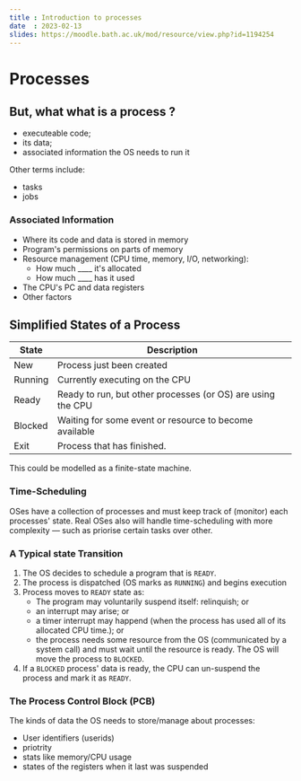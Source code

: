 ```yaml
---
title : Introduction to processes
date  : 2023-02-13
slides: https://moodle.bath.ac.uk/mod/resource/view.php?id=1194254
---
```


# Processes

## But, what what is a process ?
* executeable code;
* its data;
* associated information the OS needs to run it

Other terms include:
* tasks
* jobs

### Associated Information
* Where its code and data is stored in memory
* Program's permissions on parts of memory
* Resource management (CPU time, memory, I/O, networking):
    * How much \_\_\_\_ it's allocated
    * How much \_\_\_\_ has it used
* The CPU's PC and data registers
* Other factors

## Simplified States of a Process
| State | Description |
|-------|-------------|
| New   | Process just been created |
| Running | Currently executing on the CPU |
| Ready | Ready to run, but other processes (or OS) are using the CPU |
| Blocked | Waiting for some event or resource to become available |
| Exit | Process that has finished. |

This could be modelled as a finite-state machine.

### Time-Scheduling
OSes have a collection of processes and must keep track of (monitor) each processes' state.
Real OSes also will handle time-scheduling with more complexity &mdash; such as priorise
certain tasks over other. 

### A Typical state Transition
1. The OS decides to schedule a program that is `READY`.
2. The process is dispatched (OS marks as `RUNNING`) and begins execution
3. Process moves to `READY` state as:
    * The program may voluntarily suspend itself:
    relinquish; or
    * an interrupt may arise; or
    * a timer interrupt may happend (when the process has used all of its allocated CPU time.); or
    * the process needs some resource from the OS (communicated by a system call)
        and must wait until the resource is ready. The OS will move the process to `BLOCKED`.
4. If a `BLOCKED` process' data is ready, the CPU can un-suspend the process and mark it as `READY`. 

### The Process Control Block (PCB)
The kinds of data the OS needs to store/manage about processes:
* User identifiers (userids)
* priotrity
* stats like memory/CPU usage
* states of the registers when it last was suspended